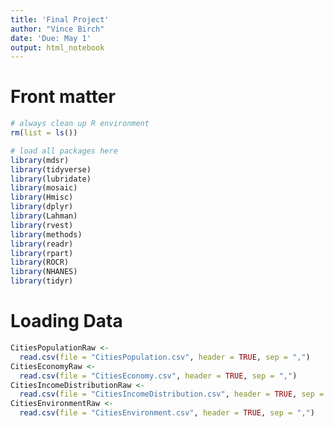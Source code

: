 ```yaml
---
title: 'Final Project'
author: "Vince Birch"
date: 'Due: May 1'
output: html_notebook
---
```


# Front matter

```r
# always clean up R environment
rm(list = ls())

# load all packages here
library(mdsr)
library(tidyverse)
library(lubridate)
library(mosaic)
library(Hmisc)
library(dplyr)
library(Lahman)
library(rvest)
library(methods)
library(readr)
library(rpart)
library(ROCR)
library(NHANES)
library(tidyr)


```

# Loading Data

```r
CitiesPopulationRaw <- 
  read.csv(file = "CitiesPopulation.csv", header = TRUE, sep = ",")
CitiesEconomyRaw <- 
  read.csv(file = "CitiesEconomy.csv", header = TRUE, sep = ",")
CitiesIncomeDistributionRaw <- 
  read.csv(file = "CitiesIncomeDistribution.csv", header = TRUE, sep = ",")
CitiesEnvironmentRaw <- 
  read.csv(file = "CitiesEnvironment.csv", header = TRUE, sep = ",")
```

